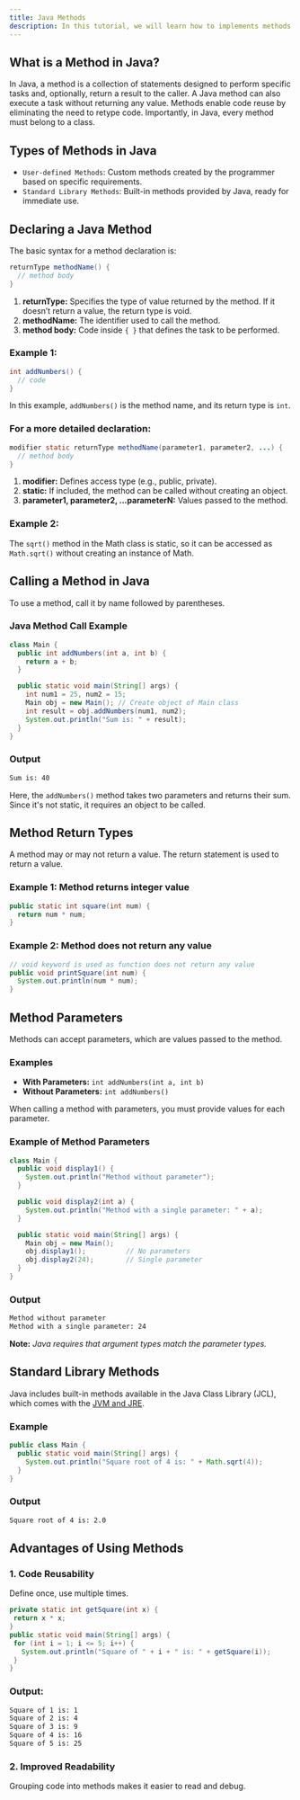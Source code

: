```yaml
---
title: Java Methods
description: In this tutorial, we will learn how to implements methods or functions in Java.
---
```


## What is a Method in Java?

In Java, a method is a collection of statements designed to perform specific tasks and, optionally, return a result to the caller. A Java method can also execute a task without returning any value. Methods enable code reuse by eliminating the need to retype code. Importantly, in Java, every method must belong to a class.

## Types of Methods in Java

- `User-defined Methods`: Custom methods created by the programmer based on specific requirements.
- `Standard Library Methods`: Built-in methods provided by Java, ready for immediate use.

## Declaring a Java Method

The basic syntax for a method declaration is:

```java
returnType methodName() {
  // method body
}
```

1. **returnType:** Specifies the type of value returned by the method. If it doesn’t return a value, the return type is void.
2. **methodName:** The identifier used to call the method.
3. **method body:** Code inside `{ }` that defines the task to be performed.

### Example 1:

```java
int addNumbers() {
  // code
}
```

In this example, `addNumbers()` is the method name, and its return type is `int`.

### For a more detailed declaration:

```java
modifier static returnType methodName(parameter1, parameter2, ...) {
  // method body
}
```

1. **modifier:** Defines access type (e.g., public, private).
2. **static:** If included, the method can be called without creating an object.
3. **parameter1, parameter2, ...parameterN:** Values passed to the method.

### Example 2:

The `sqrt()` method in the Math class is static, so it can be accessed as `Math.sqrt()` without creating an instance of Math.

## Calling a Method in Java

To use a method, call it by name followed by parentheses.

### Java Method Call Example

```java
class Main {
  public int addNumbers(int a, int b) {
    return a + b;
  }

  public static void main(String[] args) {
    int num1 = 25, num2 = 15;
    Main obj = new Main(); // Create object of Main class
    int result = obj.addNumbers(num1, num2);
    System.out.println("Sum is: " + result);
  }
}
```

### Output

```bash
Sum is: 40
```

Here, the `addNumbers()` method takes two parameters and returns their sum. Since it's not static, it requires an object to be called.

## Method Return Types

A method may or may not return a value. The return statement is used to return a value.

### Example 1: Method returns integer value

```java
public static int square(int num) {
  return num * num;
}
```

### Example 2: Method does not return any value

```java
// void keyword is used as function does not return any value
public void printSquare(int num) {
  System.out.println(num * num);
}
```

## Method Parameters

Methods can accept parameters, which are values passed to the method.

### Examples

- **With Parameters:** `int addNumbers(int a, int b)`
- **Without Parameters:** `int addNumbers()`

When calling a method with parameters, you must provide values for each parameter.

### Example of Method Parameters

```java
class Main {
  public void display1() {
    System.out.println("Method without parameter");
  }

  public void display2(int a) {
    System.out.println("Method with a single parameter: " + a);
  }

  public static void main(String[] args) {
    Main obj = new Main();
    obj.display1();          // No parameters
    obj.display2(24);        // Single parameter
  }
}
```

### Output

```bash
Method without parameter
Method with a single parameter: 24
```

<Callout>

**Note:** _Java requires that argument types match the parameter types._

</Callout>

## Standard Library Methods

Java includes built-in methods available in the Java Class Library (JCL), which comes with the [JVM and JRE](/docs/jvm-jre-jdk).

### Example

```java
public class Main {
  public static void main(String[] args) {
    System.out.println("Square root of 4 is: " + Math.sqrt(4));
  }
}
```

### Output

```bash
Square root of 4 is: 2.0
```

## Advantages of Using Methods

### 1. Code Reusability

Define once, use multiple times.

```java
private static int getSquare(int x) {
 return x * x;
}
public static void main(String[] args) {
 for (int i = 1; i <= 5; i++) {
   System.out.println("Square of " + i + " is: " + getSquare(i));
 }
}
```

### Output:

```bash
Square of 1 is: 1
Square of 2 is: 4
Square of 3 is: 9
Square of 4 is: 16
Square of 5 is: 25
```

### 2. Improved Readability

Grouping code into methods makes it easier to read and debug.
